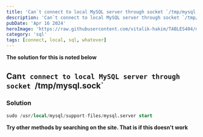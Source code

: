 ```yaml
---
title: 'Can`t connect to local MySQL server through socket `/tmp/mysql.sock`'
description: 'Can`t connect to local MySQL server through socket `/tmp/mysql.sock`'
pubDate: 'Apr 16 2024'
heroImage: 'https://raw.githubusercontent.com/vitalik-hakim/TABLES404/main/error_b/sql.png'
category: 'sql'
tags: [connect, local, sql, whatever]
---
```


**The solution for this is noted below**

## Can`t connect to local MySQL server through socket `/tmp/mysql.sock`

### Solution

```sql
sudo /usr/local/mysql/support-files/mysql.server start
```

**Try other methods by searching on the site. That is if this doesn't work**
